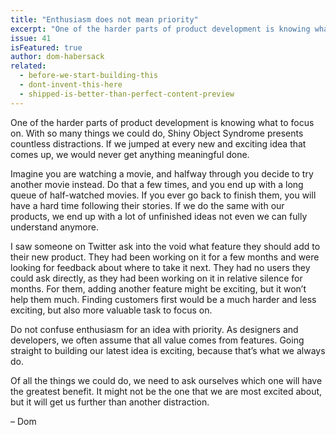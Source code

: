 ```yaml
---
title: "Enthusiasm does not mean priority"
excerpt: "One of the harder parts of product development is knowing what to focus on. Your latest cool idea might not need immediate attention."
issue: 41
isFeatured: true
author: dom-habersack
related:
  - before-we-start-building-this
  - dont-invent-this-here
  - shipped-is-better-than-perfect-content-preview
---
```

One of the harder parts of product development is knowing what to focus on. With so many things we could do, Shiny Object Syndrome presents countless distractions. If we jumped at every new and exciting idea that comes up, we would never get anything meaningful done.

Imagine you are watching a movie, and halfway through you decide to try another movie instead. Do that a few times, and you end up with a long queue of half-watched movies. If you ever go back to finish them, you will have a hard time following their stories. If we do the same with our products, we end up with a lot of unfinished ideas not even we can fully understand anymore.

I saw someone on Twitter ask into the void what feature they should add to their new product. They had been working on it for a few months and were looking for feedback about where to take it next. They had no users they could ask directly, as they had been working on it in relative silence for months. For them, adding another feature might be exciting, but it won’t help them much. Finding customers first would be a much harder and less exciting, but also more valuable task to focus on.

Do not confuse enthusiasm for an idea with priority. As designers and developers, we often assume that all value comes from features. Going straight to building our latest idea is exciting, because that’s what we always do.

Of all the things we could do, we need to ask ourselves which one will have the greatest benefit. It might not be the one that we are most excited about, but it will get us further than another distraction.

– Dom
